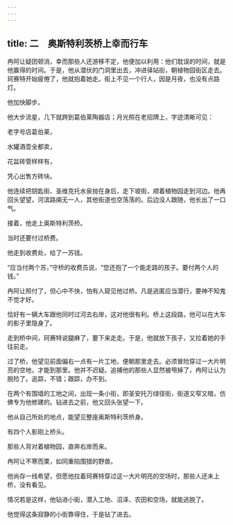 ```yaml
---
---
---
```

title: 二　奥斯特利茨桥上幸而行车
---





冉阿让疑团顿消，幸而那些人还游移不定，他便加以利用：他们耽误的时间，就是他赢得的时间。于是，他从潜伏的门洞里出去，冲进驿站街，朝植物园街区走去。珂赛特开始疲倦了，他就抱着她走。街上不见一个行人，因是月夜，也没有点路灯。

他加快脚步。

他大步流星，几下就跨到葛伯莱陶器店；月光照在老招牌上，字迹清晰可见：

老字号店葛伯莱，

水罐酒壶全都卖，

花盆砖管样样有，

凭心出售方砖块。

他连续把钥匙街、圣维克托水泉抛在身后，走下坡街，顺着植物园走到河边。他再回头望望，河滨路阒无一人，其他街道也空荡荡的。后边没人跟随，他长出了一口气。

接着，他走上奥斯特利茨桥。

当时还要付过桥费。

他走到收费处，给了一苏钱。

“应当付两个苏，”守桥的收费员说，“您还抱了一个能走路的孩子。要付两个人的钱。”

冉阿让照付了，但心中不快，怕有人窥见他过桥。凡是逃匿应当潜行，要神不知鬼不觉才好。

恰好有一辆大车跟他同时过河去右岸，这对他很有利。桥上这段路，他可以在大车的影子里隐身了。

走到桥中间，珂赛特说腿麻了，要下来走走。于是，他就放下孩子，又拉着她的手往前走。

过了桥，他望见前面偏右一点有一片工地，便朝那里走去。必须冒险穿过一大片明亮的空地，才能到那里。他并不迟疑。追捕他的那些人显然被甩掉了，冉阿让认为脱险了。追踪，不错；跟踪，办不到。

在两个有围墙的工地之间，出现一条小街，即圣安托万绿径街，街道又窄又暗，仿佛专为他修建的。钻进去之前，他又回头张望一下。

他从自己所处的地点，能望见整座奥斯特利茨桥身。

有四个人影刚上桥头。

那些人背对着植物园，直奔右岸而来。

冉阿让不寒而栗，如同重陷围猎的野兽。

他尚存一线希望，但愿他拉着珂赛特穿过这一大片明亮的空场时，那些人还未上桥，没有看见。

情况若是这样，他钻进小街，潜入工地、沼泽、农田和空场，就能逃脱了。

他觉得这条寂静的小街靠得住，于是钻了进去。